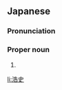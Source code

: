 ==Japanese==
{{ja-kanjitab|ひろ|ふみ}}

===Pronunciation===
{{ja-pron|ひろふみ}}

===Proper noun===
{{ja-pos|proper|ひろふみ}}

# {{given name|male|lang=ja|sort=ひろふみ}}

[[li:浩史]]